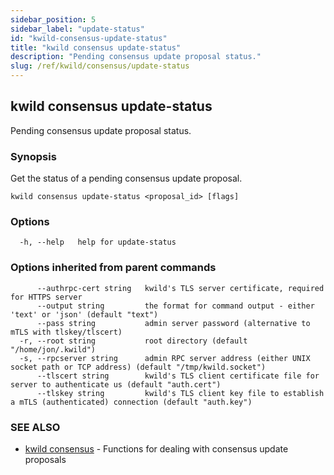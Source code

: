 ```yaml
---
sidebar_position: 5
sidebar_label: "update-status"
id: "kwild-consensus-update-status"
title: "kwild consensus update-status"
description: "Pending consensus update proposal status."
slug: /ref/kwild/consensus/update-status
---
```


## kwild consensus update-status

Pending consensus update proposal status.

### Synopsis

Get the status of a pending consensus update proposal.

```
kwild consensus update-status <proposal_id> [flags]
```

### Options

```
  -h, --help   help for update-status
```

### Options inherited from parent commands

```
      --authrpc-cert string   kwild's TLS server certificate, required for HTTPS server
      --output string         the format for command output - either 'text' or 'json' (default "text")
      --pass string           admin server password (alternative to mTLS with tlskey/tlscert)
  -r, --root string           root directory (default "/home/jon/.kwild")
  -s, --rpcserver string      admin RPC server address (either UNIX socket path or TCP address) (default "/tmp/kwild.socket")
      --tlscert string        kwild's TLS client certificate file for server to authenticate us (default "auth.cert")
      --tlskey string         kwild's TLS client key file to establish a mTLS (authenticated) connection (default "auth.key")
```

### SEE ALSO

* [kwild consensus](/docs/ref/kwild/consensus)	 - Functions for dealing with consensus update proposals

